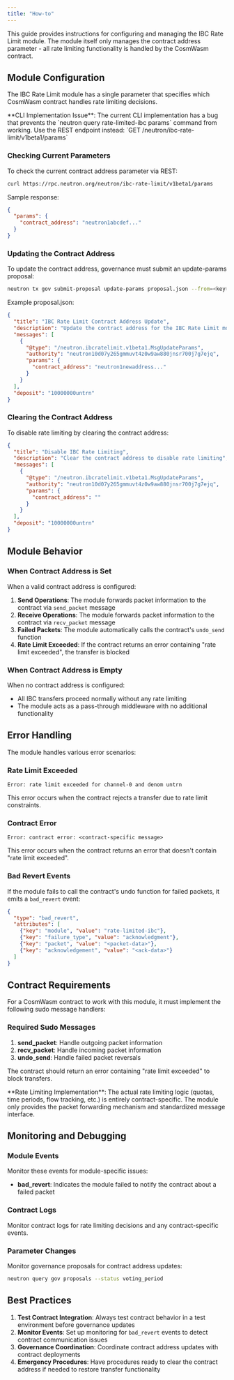 ```yaml
---
title: "How-to"
---
```


This guide provides instructions for configuring and managing the IBC Rate Limit module. The module itself only manages the contract address parameter - all rate limiting functionality is handled by the CosmWasm contract.

## Module Configuration

The IBC Rate Limit module has a single parameter that specifies which CosmWasm contract handles rate limiting decisions.

<Warning>
**CLI Implementation Issue**: The current CLI implementation has a bug that prevents the `neutron query rate-limited-ibc params` command from working. Use the REST endpoint instead: `GET /neutron/ibc-rate-limit/v1beta1/params`
</Warning>

### Checking Current Parameters

To check the current contract address parameter via REST:

```bash
curl https://rpc.neutron.org/neutron/ibc-rate-limit/v1beta1/params
```

Sample response:
```json
{
  "params": {
    "contract_address": "neutron1abcdef..."
  }
}
```

### Updating the Contract Address

To update the contract address, governance must submit an update-params proposal:

```bash
neutron tx gov submit-proposal update-params proposal.json --from=<key> --chain-id=<chain-id>
```

Example proposal.json:
```json
{
  "title": "IBC Rate Limit Contract Address Update",
  "description": "Update the contract address for the IBC Rate Limit module",
  "messages": [
    {
      "@type": "/neutron.ibcratelimit.v1beta1.MsgUpdateParams",
      "authority": "neutron10d07y265gmmuvt4z0w9aw880jnsr700j7g7ejq",
      "params": {
        "contract_address": "neutron1newaddress..."
      }
    }
  ],
  "deposit": "10000000untrn"
}
```

### Clearing the Contract Address

To disable rate limiting by clearing the contract address:

```json
{
  "title": "Disable IBC Rate Limiting",
  "description": "Clear the contract address to disable rate limiting",
  "messages": [
    {
      "@type": "/neutron.ibcratelimit.v1beta1.MsgUpdateParams",
      "authority": "neutron10d07y265gmmuvt4z0w9aw880jnsr700j7g7ejq",
      "params": {
        "contract_address": ""
      }
    }
  ],
  "deposit": "10000000untrn"
}
```

## Module Behavior

### When Contract Address is Set

When a valid contract address is configured:

1. **Send Operations**: The module forwards packet information to the contract via `send_packet` message
2. **Receive Operations**: The module forwards packet information to the contract via `recv_packet` message
3. **Failed Packets**: The module automatically calls the contract's `undo_send` function
4. **Rate Limit Exceeded**: If the contract returns an error containing "rate limit exceeded", the transfer is blocked

### When Contract Address is Empty

When no contract address is configured:

- All IBC transfers proceed normally without any rate limiting
- The module acts as a pass-through middleware with no additional functionality

## Error Handling

The module handles various error scenarios:

### Rate Limit Exceeded
```
Error: rate limit exceeded for channel-0 and denom untrn
```
This error occurs when the contract rejects a transfer due to rate limit constraints.

### Contract Error
```
Error: contract error: <contract-specific message>
```
This error occurs when the contract returns an error that doesn't contain "rate limit exceeded".

### Bad Revert Events
If the module fails to call the contract's undo function for failed packets, it emits a `bad_revert` event:

```json
{
  "type": "bad_revert",
  "attributes": [
    {"key": "module", "value": "rate-limited-ibc"},
    {"key": "failure_type", "value": "acknowledgment"},
    {"key": "packet", "value": "<packet-data>"},
    {"key": "acknowledgement", "value": "<ack-data>"}
  ]
}
```

## Contract Requirements

For a CosmWasm contract to work with this module, it must implement the following sudo message handlers:

### Required Sudo Messages

1. **send_packet**: Handle outgoing packet information
2. **recv_packet**: Handle incoming packet information  
3. **undo_send**: Handle failed packet reversals

The contract should return an error containing "rate limit exceeded" to block transfers.

<Info>
**Rate Limiting Implementation**: The actual rate limiting logic (quotas, time periods, flow tracking, etc.) is entirely contract-specific. The module only provides the packet forwarding mechanism and standardized message interface.
</Info>

## Monitoring and Debugging

### Module Events

Monitor these events for module-specific issues:

- **bad_revert**: Indicates the module failed to notify the contract about a failed packet

### Contract Logs

Monitor contract logs for rate limiting decisions and any contract-specific events.

### Parameter Changes

Monitor governance proposals for contract address updates:

```bash
neutron query gov proposals --status voting_period
```

## Best Practices

1. **Test Contract Integration**: Always test contract behavior in a test environment before governance updates
2. **Monitor Events**: Set up monitoring for `bad_revert` events to detect contract communication issues
3. **Governance Coordination**: Coordinate contract address updates with contract deployments
4. **Emergency Procedures**: Have procedures ready to clear the contract address if needed to restore transfer functionality 
